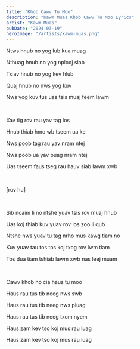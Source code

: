 ```yaml
---
title: "Khob Cawv Tu Moo"
description: "Kawm Muas Khob Cawv Tu Moo Lyrics"
artist: "Kawm Muas"
pubDate: "2024-03-19"
heroImage: "/artists/kawm-muas.png"
---
```


Ntws hnub no yog lub kua muag

Nthuag hnub no yog nplooj siab

Txiav hnub no yog kev hlub

Quaj hnub no nws yog kuv

Nws yog kuv tus uas tsis muaj feem lawm

<br />

Xav tig rov rau yav tag los

Hnub thiab hmo wb tseem ua ke

Nws poob tag rau yav nram ntej

Nws poob ua yav puag nram ntej

Uas tseem faus tseg rau hauv siab lawm xwb

<br />

[rov hu]

<br />

Sib ncaim li no ntshe yuav tsis rov muaj hnub

Uas koj thiab kuv yuav rov los zoo li qub

Ntshe nws yuav tu tag nrho mus kawg tiam no

Kuv yuav tau tos tos koj txog rov lwm tiam

Tos dua tiam tshiab lawm xwb nas leej muam

<br />

Cawv khob no cia haus tu moo

Haus rau tus tib neeg nws swb

Haus rau tus tib neeg nws pluag

Haus rau tus tib neeg txom nyem

Haus zam kev tso koj mus rau luag

Haus zam kev tso koj mus rau luag
